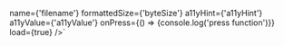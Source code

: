 

name={'filename'}
formattedSize={'byteSize'}
a11yHint={'a11yHint'}
a11yValue={'a11yValue'}
onPress={() => {console.log('press function')}}
load={true}
/>`


<ComponentTopInfo componentName="AttachmentLink" example={exampleString} codeString={AttachmentLinkString} />